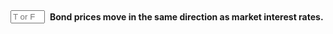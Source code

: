 ::: {.question-block}

<form onsubmit="event.preventDefault(); checkAnswerBox('module6_tf_q027','F')" style="display: flex; align-items: center; gap: 8px;">
<input type="text" id="module6_tf_q027" name="module6_tf_q027" maxlength="1" placeholder="T or F" style="width: 55px;" data-correct-answer="F" /> 
<label for="module6_tf_q027"><strong>Bond prices move in the same direction as market interest rates.</strong></label>
</form>

<div id="feedback-module6_tf_q027" class="feedback" data-status="" style="display:none;">
This is FALSE. Bond prices move inversely to market interest rates.
</div>

:::
